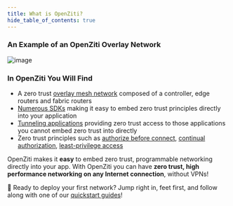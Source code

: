```yaml
---
title: What is OpenZiti?
hide_table_of_contents: true
---
```



<p>
    <WhatIsOpenZiti/>
</p>

<h3>An Example of an OpenZiti Overlay Network</h3>
<span>

![image](../../../static/img/ziti-overview.svg)

</span>

<h3>In OpenZiti You Will Find</h3>

* A zero trust [overlay mesh network](/reference/glossary.md#network-overlay-overlay) composed of a controller, edge routers and fabric routers
* [Numerous SDKs](/docs/reference/developer/sdk/) making it easy to embed zero trust principles directly into your application
* [Tunneling applications](../../reference/tunnelers/) providing zero trust access to those applications you cannot embed zero trust into directly
* Zero trust principles such as [authorize before connect](/docs/learn/core-concepts/security/authentication/auth),
[continual authorization](/docs/learn/core-concepts/security/authorization/auth),
[least-privilege access](/docs/learn/core-concepts/security/authorization/policies/overview)

OpenZiti makes it **easy** to embed zero trust, programmable networking directly into your app. With OpenZiti you can have **zero trust, high performance networking on any Internet connection**, without VPNs!

:running: Ready to deploy your first network? Jump right in, feet first, and follow along with one of our
[quickstart guides](/docs/category/network-quickstarts)!
